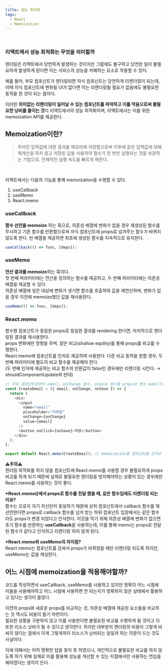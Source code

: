 ```yaml
---
title: 성능 최적화
tags:
  - React
  - Memoization
---
```



<br />

### 리액트에서 성능 최적화는 무엇을 의미할까

렌더링은 리액트에서 당연하게 발생하는 것이지만 그럼에도 불구하고 당연한 일이 불필요하게 발생하게 된다면 이는 서비스의 성능을 저해하는 요소로 작용할 수 있다.

예를 들어, 부모 컴포넌트가 렌더링되면 자식 컴포넌트는 당연하게 리렌더링이 되는데, 이때 자식 컴포넌트에 변화될 UI가 없다면 이는 리렌더링될 필요가 없음에도 불필요한 동작을 한 것이 되는 셈이다.

이러한 **의미없는 리렌더링이 일어날 수 있는 컴포넌트를 파악하고 이를 막음으로써 불필요한 낭비를 줄이는 것**이 리액트에서의 성능 최적화이며, 리액트에서는 이를 위한 memoization API를 제공한다.

## Memoization이란?

> 주어진 입력값에 대한 결과를 메모리에 저장함으로써 이후에 같은 입력값에 대해 재계산을 하지 않고 저장된 값을 사용하여 함수가 한 번만 실행되는 것을 보장하는 기법으로,
> 전체적인 실행 속도를 빠르게 해준다.

<br />

리액트에서는 다음의 기능을 통해 memoization을 수행할 수 있다.

1. useCallback
2. useMemo
3. React.memo

### useCallback

**함수 선언을 memoize** 하는 훅으로, 의존성 배열에 변화가 없을 경우 재생성된 함수를 무시하고 기존 함수를 반환함으로써 자식 컴포넌트에 props로 넘겨주는 함수가 바뀌지 않도록 한다. 빈 배열을 제공하면 최초에 생성된 함수를 지속적으로 유지한다.

```javascript
useCallback(() => func, [deps]);
```

### useMemo

**연산 결과를 memoize**하는 훅이다.<br/>
첫 번째 파라미터에는 연산을 정의하는 함수를 제공하고, 두 번째 파라미터에는 의존성 배열을 제공할 수 있다.<br/>
의존성 배열에 넣은 대상에 변화가 생기면 함수를 호출하여 값을 재연산하며, 변화가 없을 경우 이전에 memoize했던 값을 재사용한다.

```javascript
useMemo(() => func, [deps]);
```

### React.memo

함수형 컴포넌트가 동일한 props로 동일한 결과를 rendering 한다면, 마지막으로 렌더링된 결과를 재사용한다.<br/>
props 변화에만 영향을 주며, 얕은 비교(shallow equlity)를 통해 props를 비교를 수행한다.<br/>
React.memo에 컴포넌트를 인자로 제공하여 사용한다. 다른 비교 동작을 원할 경우, 두 번째 파라미터에 별도의 비교 함수를 제공해야 한다.<br/>
(두 번째 인자에 제공하는 비교 함수의 반환값이 false인 경우에만 리렌더링 시킨다. → shouldComponentUpdate와 반대)

```javascript
// 부모 컴포넌트로부터 eamil, onChange 함수, onSave 함수를 props로 받는 eamil저장 컴포넌트
const CreateEmail = ({ email, onChange, onSave }) => {
  return (
    <div>
      <input
        name="email"
        placeholder="이메일"
        onChange={onChange}
        value={email}
      />
      <button onClick={onSave}>저장</button>
    </div>
  );
};

export default React.memo(CreateEmail); // memoization할 컴포넌트를 인자로 제공하여 사용한다.
```

**⚠️주의⚠️** <br/>
렌더링 최적화를 하지 않을 컴포넌트에 React.memo를 사용할 경우 불필요하게 props 비교를 하게 되기 때문에 실제로 불필요한 렌더링을 방지해야하는 상황이 있는 경우에만 React.memo를 사용하는 것이 좋다.

**\*React.memo()에서 props로 함수를 전달 했을 때, 같은 함수임에도 리렌더링 되는 이유?**<br/>
함수는 오로지 자기 자신만이 동일하기 때문에 상위 컴포넌트에서 callback 함수를 재선언한다면 props로 callback 함수를 넘겨 받는 하위 컴포넌트 입장에서는 같은 함수라도 props가 변경 되었다고 인식한다.
이것을 막기 위해 의존성 배열에 변화가 없으면 초기 함수를 반환하는 **useCallback**을 사용하는데, 이를 통해 memo는 props로 전달된 함수가 같다고 인식하고 리렌더링 하지 않게 된다.

**\*React.memo와 useMemo의 차이점?**<br/>
React.memo는 컴포넌트를 감싸서 props가 바뀌었을 때만 리렌더링 되도록 하지만, useMemo는 값을 캐싱한다.

## 어느 시점에 memoization을 적용해야할까?

코드를 작성하면서 useCallback, useMemo를 사용하고 있지만 정확히 어느 시점에 이들을 사용해야하고 어느 시점에 사용하면 안 되는지가 명확하지 않은 상태에서 활용하고 있다는 생각이 들었다.<br />

이전의 props와 새로운 props를 비교하는 것, 의존성 배열에 제공된 요소들을 비교하는 것 역시도 비용이 들기 마련이다.<br />
필요한 상황을 구분하지 않고 이를 사용한다면 불필요한 비교를 수행하게 될 것이고 이또한 리소스 낭비가 될 수 있다고 생각한다.
하지만 대부분의 렌더링의 비용이 그렇게 비싸지 않다는 점에서 이게 그렇게까지 리소스가 낭비되는 일일까 하는 의문이 드는 것도 사실이다.<br />

이에 대해서는 아직 명확한 답을 찾지 못 하였으나, 개인적으로 불필요한 비교를 하지 않도록 하기 위해 실제로 이를 활용해 성능을 개선할 수 있는 지점에서만 사용하는 연습을 해야겠다는 생각이 든다.
